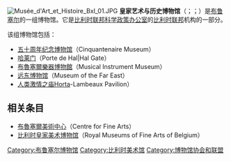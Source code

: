 [[File:Musée_d'Art_et_Histoire_Bxl_01.JPG|thumb]]
'''皇家艺术与历史博物馆'''（{{lang-en|Royal Museums of Art and History}}；{{lang-nl|Koninklijke Musea voor Kunst en Geschiedenis}}；{{lang-fr|Musées royaux d'Art et d'Histoire}}）是[[布鲁塞尔|布鲁塞尔]]的一组博物馆。它是[[比利时联邦科学政策办公室|比利时联邦科学政策办公室]]的[[比利时|比利时]][[联邦|联邦]]机构的一部分。

该组博物馆包括：

* [[五十周年纪念博物馆|五十周年纪念博物馆]]（Cinquantenaire Museum）
* [[哈莱门|哈莱门]]（Porte de Hal|Hal Gate）
* [[布魯塞爾樂器博物館|布魯塞爾樂器博物館]]（Musical Instrument Museum）
* [[远东博物馆|远东博物馆]]（Museum of the Far East）
* [[人类激情之庙|人类激情之庙]]Horta-Lambeaux Pavilion）

== 相关条目 ==
* [[布魯塞爾美術中心|布魯塞爾美術中心]]（Centre for Fine Arts）
* [[比利时皇家美术博物馆|比利时皇家美术博物馆]]（Royal Museums of Fine Arts of Belgium）

{{coord|50|50|26|N|4|23|35|E|display=t}}

{{皇家艺术与历史博物馆}}
{{Authority control}}
[[Category:布鲁塞尔博物馆|Category:布鲁塞尔博物馆]]
[[Category:比利时美术馆|Category:比利时美术馆]]
[[Category:博物馆协会和联盟|Category:博物馆协会和联盟]]